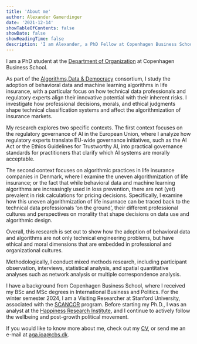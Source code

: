 ```yaml
---
title: 'About me'
author: Alexander Gamerdinger
date: '2021-12-14'
showTableOfContents: false
showDate: false
showReadingTime: false
description: 'I am Alexander, a PhD Fellow at Copenhagen Business School'
---
```


I am a PhD student at the [Department of Organization](https://www.cbs.dk/en/research/departments-and-centres/department-of-organization/staff/agaioa) at Copenhagen Business School. 

As part of the [Algorithms,Data & Democracy](https://algoritmer.org/) consortium, I study the adoption of behavioral data and machine learning algorithms in life insurance, with a particular focus on how technical data professionals and regulatory experts align their innovative potential with their inherent risks. I investigate how professional decisions, morals, and ethical judgments shape technical classification systems and affect the algorithmization of insurance markets.

My research explores two specific contexts. The first context focuses on the regulatory governance of AI in the European Union, where I analyze how regulatory experts translate EU-wide governance initiatives, such as the AI Act or the Ethics Guidelines for Trustworthy AI, into practical governance standards for practitioners that clarify which AI systems are morally acceptable. 

The second context focuses on algorithmic practices in life insurance companies in Denmark, where I examine the uneven algorithmization of life insurance; or the fact that while behavioral data and machine learning algorithms are increasingly used in loss prevention, there are not (yet) prevalent in risk calculations for pricing decisions. Specifically, I examine how this uneven algorithmization of life insurnace can be traced back to the technical data professionals 'on the ground', their different professional cultures and perspectives on morality that shape decisions on data use and algorithmic design. 

Overall, this research is set out to show how the adoption of behavioral data and algorithms are not only technical engineering problems, but have ethical and moral dimensions that are embedded in professional and organizational cultures. 

Methodologically, I conduct mixed methods research, including participant observation, interviews, statistical analysis, and spatial quantitative analyses such as network analysis or multiple correspondence analysis.

I have a background from Copenhagen Business School, where I received my BSc and MSc degrees in International Business and Politics. For the winter semester 2024, I am a Visiting Researcher at Stanford University, associated with the [SCANCOR](https://scancor.org/about/) program. Before starting my Ph.D., I was an analyst at the [Happiness Research Institute](https://www.happinessresearchinstitute.com/), and I continue to actively follow the wellbeing and post-growth political movement.

If you would like to know more about me, check out my [CV](Gamerdinger_CV.pdf), or send me an e-mail at [aga.ioa\@cbs.dk](mailto:aga.ioa@cbs.dk).


